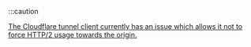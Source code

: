 :::caution

[The Cloudflare tunnel client currently has an issue which allows it not to force HTTP/2 usage towards the origin.](https://github.com/cloudflare/cloudflared/issues/682)